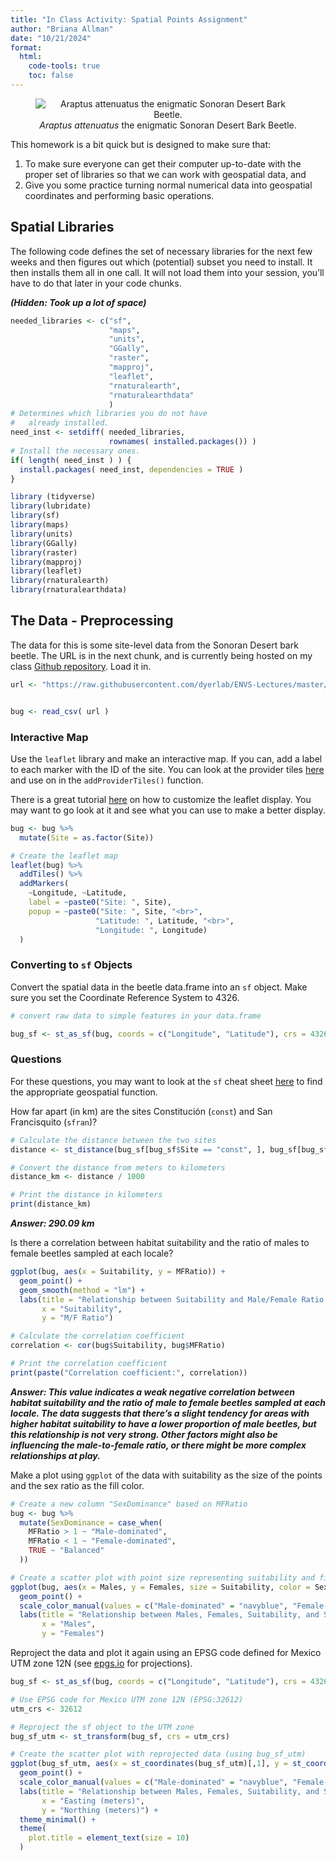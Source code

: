 ```yaml
---
title: "In Class Activity: Spatial Points Assignment"
author: "Briana Allman"
date: "10/21/2024"
format: 
  html:
    code-tools: true
    toc: false
---
```


<center>

![*Araptus attenuatus* the enigmatic Sonoran Desert Bark Beetle.](https://live.staticflickr.com/65535/50441339417_74e04216fa_w_d.jpg)

</center>

This homework is a bit quick but is designed to make sure that:

1.  To make sure everyone can get their computer up-to-date with the proper set of libraries so that we can work with geospatial data, and
2.  Give you some practice turning normal numerical data into geospatial coordinates and performing basic operations.

## Spatial Libraries

The following code defines the set of necessary libraries for the next few weeks and then figures out which (potential) subset you need to install. It then installs them all in one call. It will not load them into your session, you'll have to do that later in your code chunks.

***(Hidden: Took up a lot of space)***

```r
needed_libraries <- c("sf",
                      "maps",
                      "units",
                      "GGally",
                      "raster",
                      "mapproj",
                      "leaflet",
                      "rnaturalearth",
                      "rnaturalearthdata"
                      )
# Determines which libraries you do not have
#   already installed.
need_inst <- setdiff( needed_libraries, 
                      rownames( installed.packages()) )
# Install the necessary ones.
if( length( need_inst ) ) {
  install.packages( need_inst, dependencies = TRUE )
}

library (tidyverse)
library(lubridate)
library(sf)
library(maps)
library(units)
library(GGally)
library(raster)
library(mapproj)
library(leaflet)
library(rnaturalearth)
library(rnaturalearthdata)
```

## The Data - Preprocessing

The data for this is some site-level data from the Sonoran Desert bark beetle. The URL is in the next chunk, and is currently being hosted on my class [Github repository](https://github.com/dyerlab/ENVS-Lectures). Load it in.

```r
url <- "https://raw.githubusercontent.com/dyerlab/ENVS-Lectures/master/data/Araptus_Disperal_Bias.csv"


bug <- read_csv( url )

```

### Interactive Map

Use the `leaflet` library and make an interactive map. If you can, add a label to each marker with the ID of the site. You can look at the provider tiles [here](https://leaflet-extras.github.io/leaflet-providers/preview/) and use on in the `addProviderTiles()` function.

There is a great tutorial [here](https://rstudio.github.io/leaflet/map_widget.html) on how to customize the leaflet display. You may want to go look at it and see what you can use to make a better display.

```r
bug <- bug %>%
  mutate(Site = as.factor(Site))

# Create the leaflet map
leaflet(bug) %>%
  addTiles() %>%
  addMarkers(
    ~Longitude, ~Latitude,
    label = ~paste0("Site: ", Site),
    popup = ~paste0("Site: ", Site, "<br>",
                   "Latitude: ", Latitude, "<br>",
                   "Longitude: ", Longitude)
  )
```

### Converting to `sf` Objects

Convert the spatial data in the beetle data.frame into an `sf` object. Make sure you set the Coordinate Reference System to $4326$.

```r
# convert raw data to simple features in your data.frame

bug_sf <- st_as_sf(bug, coords = c("Longitude", "Latitude"), crs = 4326)

```

### Questions

For these questions, you may want to look at the `sf` cheat sheet [here](https://github.com/rstudio/cheatsheets/raw/main/sf.pdf) to find the appropriate geospatial function.

How far apart (in km) are the sites Constitución (`const`) and San Francisquito (`sfran`)?

```r
# Calculate the distance between the two sites
distance <- st_distance(bug_sf[bug_sf$Site == "const", ], bug_sf[bug_sf$Site == "sfran", ])

# Convert the distance from meters to kilometers
distance_km <- distance / 1000

# Print the distance in kilometers
print(distance_km)

```

***Answer: 290.09 km***

Is there a correlation between habitat suitability and the ratio of males to female beetles sampled at each locale?

```r
ggplot(bug, aes(x = Suitability, y = MFRatio)) +
  geom_point() +
  geom_smooth(method = "lm") +
  labs(title = "Relationship between Suitability and Male/Female Ratio: Araptus attenuatus",
       x = "Suitability",
       y = "M/F Ratio")

# Calculate the correlation coefficient
correlation <- cor(bug$Suitability, bug$MFRatio)

# Print the correlation coefficient
print(paste("Correlation coefficient:", correlation))
```

***Answer: This value indicates a weak negative correlation between habitat suitability and the ratio of male to female beetles sampled at each locale. The data suggests that there's a slight tendency for areas with higher habitat suitability to have a lower proportion of male beetles, but this relationship is not very strong. Other factors might also be influencing the male-to-female ratio, or there might be more complex relationships at play.***

Make a plot using `ggplot` of the data with suitability as the size of the points and the sex ratio as the fill color.

```r
# Create a new column "SexDominance" based on MFRatio
bug <- bug %>%
  mutate(SexDominance = case_when(
    MFRatio > 1 ~ "Male-dominated",
    MFRatio < 1 ~ "Female-dominated",
    TRUE ~ "Balanced"
  ))

# Create a scatter plot with point size representing suitability and fill color representing sex dominance
ggplot(bug, aes(x = Males, y = Females, size = Suitability, color = SexDominance)) +
  geom_point() +
  scale_color_manual(values = c("Male-dominated" = "navyblue", "Female-dominated" = "darkred", "Balanced" = "grey")) +
  labs(title = "Relationship between Males, Females, Suitability, and Sex Dominance",
       x = "Males",
       y = "Females")
```

Reproject the data and plot it again using an EPSG code defined for Mexico UTM zone 12N (see [epgs.io](https://epsg.io) for projections).

```r
bug_sf <- st_as_sf(bug, coords = c("Longitude", "Latitude"), crs = 4326)

# Use EPSG code for Mexico UTM zone 12N (EPSG:32612)
utm_crs <- 32612

# Reproject the sf object to the UTM zone
bug_sf_utm <- st_transform(bug_sf, crs = utm_crs)

# Create the scatter plot with reprojected data (using bug_sf_utm)
ggplot(bug_sf_utm, aes(x = st_coordinates(bug_sf_utm)[,1], y = st_coordinates(bug_sf_utm)[,2], size = Suitability, color = SexDominance)) +
  geom_point() +
  scale_color_manual(values = c("Male-dominated" = "navyblue", "Female-dominated" = "darkred", "Balanced" = "grey"), na.value = "grey") +
  labs(title = "Relationship between Males, Females, Suitability, and Sex Dominance (UTM zone 12N)",
       x = "Easting (meters)",
       y = "Northing (meters)") +
  theme_minimal() +
  theme(
    plot.title = element_text(size = 10)
  )
```
